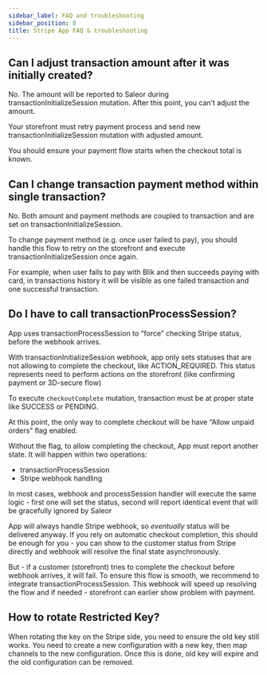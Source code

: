 ```yaml
---
sidebar_label: FAQ and troubleshooting
sidebar_position: 8
title: Stripe App FAQ & troubleshooting
---
```


## Can I adjust transaction amount after it was initially created?

No. The amount will be reported to Saleor during transactionInitializeSession mutation. After this point, you can’t adjust the amount.

Your storefront must retry payment process and send new transactionInitializeSession mutation with adjusted amount.

You should ensure your payment flow starts when the checkout total is known.

## Can I change transaction payment method within single transaction?

No. Both amount and payment methods are coupled to transaction and are set on transactionInitializeSession.

To change payment method (e.g. once user failed to pay), you should handle this flow to retry on the storefront and execute transactionInitializeSession once again.

For example, when user fails to pay with Blik and then succeeds paying with card, in transactions history it will be visible as one failed transaction and one successful transaction.

## Do I have to call transactionProcessSession?

App uses transactionProcessSession to “force” checking Stripe status, before the webhook arrives.

With transactionInitializeSession webhook, app only sets statuses that are not allowing to complete the checkout, like ACTION_REQUIRED. This status represents need to perform actions on the storefront (like confirming payment or 3D-secure flow)

To execute `checkoutComplete` mutation, transaction must be at proper state like SUCCESS or PENDING.

At this point, the only way to complete checkout will be have “Allow unpaid orders” flag enabled.

Without the flag, to allow completing the checkout, App must report another state. It will happen within two operations:

- transactionProcessSession
- Stripe webhook handling

In most cases, webhook and processSession handler will execute the same logic - first one will set the status, second will report identical event that will be gracefully ignored by Saleor

App will always handle Stripe webhook, so *eventually* status will be delivered anyway. If you rely on automatic checkout completion, this should be enough for you - you can show to the customer status from Stripe directly and webhook will resolve the final state asynchronously.

But - if a customer (storefront) tries to complete the checkout before webhook arrives, it will fail. To ensure this flow is smooth, we recommend to integrate transactionProcessSession. This webhook will speed up resolving the flow and if needed - storefront can earlier show problem with payment.

## How to rotate Restricted Key?

When rotating the key on the Stripe side, you need to ensure the old key still works. You need to create a new configuration with a new key, then map channels to the new configuration.
Once this is done, old key will expire and the old configuration can be removed.